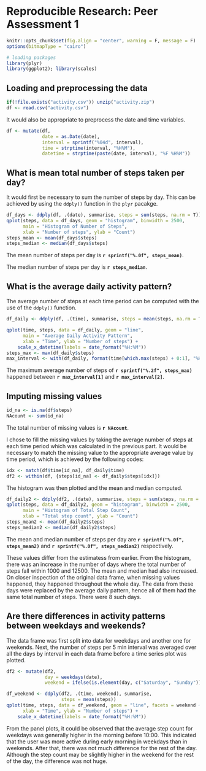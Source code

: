# Reproducible Research: Peer Assessment 1

```r
knitr::opts_chunk$set(fig.align = "center", warning = F, message = F)
options(bitmapType = "cairo")
```

```r
# loading packages
library(plyr)
library(ggplot2); library(scales)
```

## Loading and preprocessing the data

```r
if(!file.exists("activity.csv")) unzip("activity.zip")
df <- read.csv("activity.csv")
```

It would also be appropriate to preprocess the date and time variables.

```r
df <- mutate(df,
             date = as.Date(date),
             interval = sprintf("%04d", interval),
             time = strptime(interval, "%H%M"),
             datetime = strptime(paste(date, interval), "%F %H%M"))
```


## What is mean total number of steps taken per day?

It would first be necessary to sum the number of steps by day. 
This can be achieved by using the `ddply()` function in the `plyr` pacakge.

```r
df_days <- ddply(df, .(date), summarise, steps = sum(steps, na.rm = T))
qplot(steps, data = df_days, geom = "histogram", binwidth = 2500,
      main = "Histogram of Number of Steps",
      xlab = "Number of steps", ylab = "Count")
steps_mean <- mean(df_days$steps)
steps_median <- median(df_days$steps)
```

The mean number of steps per day is **`r sprintf("%.0f", steps_mean)`**.

The median number of steps per day is **`r steps_median`**.

## What is the average daily activity pattern?

The average number of steps at each time period can be computed with the use of the `ddply()` function.

```r
df_daily <- ddply(df, .(time), summarise, steps = mean(steps, na.rm = T))

qplot(time, steps, data = df_daily, geom = "line",
      main = "Average Daily Activity Pattern",
      xlab = "Time", ylab = "Number of steps") +
    scale_x_datetime(labels = date_format("%H:%M"))
steps_max <- max(df_daily$steps)
max_interval <- with(df_daily, format(time[which.max(steps) + 0:1], "%H:%M"))
```

The maximum average number of steps of **`r sprintf("%.2f", steps_max)`** happened between **`r max_interval[1]`** and **`r max_interval[2]`**.

## Imputing missing values

```r
id_na <- is.na(df$steps)
NAcount <- sum(id_na)
```

The total number of missing values is **`r NAcount`**.

I chose to fill the missing values by taking the average number of steps at
each time period which was calculated in the previous part.
It would be necessary to match the missing value to the appropriate average value by time period,
which is achieved by the following codes:

```r
idx <- match(df$time[id_na], df_daily$time)
df2 <- within(df, {steps[id_na] <- df_daily$steps[idx]})
```

The histogram was then plotted and the mean and median computed.

```r
df_daily2 <- ddply(df2, .(date), summarise, steps = sum(steps, na.rm = T))
qplot(steps, data = df_daily2, geom = "histogram", binwidth = 2500,
      main = "Histogram of Total Step Count",
      xlab = "Total step count", ylab = "Count")
steps_mean2 <- mean(df_daily2$steps)
steps_median2 <- median(df_daily2$steps)
```

The mean and median number of steps per day are **`r sprintf("%.0f", steps_mean2)`** and **`r sprintf("%.0f", steps_median2)`** respectively.

These values differ from the estimatess from earlier.
From the histogram, there was an increase in the number of days where
the total number of steps fall within 1000 and 12500.
The mean and median had also increased.
On closer inspection of the original data frame, when missing values happened,
they happened throughout the whole day.
The data from these days were replaced by the average daily pattern,
hence all of them had the same total number of steps.
There were 8 such days. 

## Are there differences in activity patterns between weekdays and weekends?

The data frame was first split into data for weekdays and another one for weekends.
Next, the number of steps per 5 min interval was averaged over all the days by interval
in each data frame before a time series plot was plotted.

```r
df2 <- mutate(df2,
              day = weekdays(date),
              weekend = ifelse(is.element(day, c("Saturday", "Sunday")), "Weekend", "Weekday"))

df_weekend <- ddply(df2, .(time, weekend), summarise,
                    steps = mean(steps))
qplot(time, steps, data = df_weekend, geom = "line", facets = weekend ~ .,
      xlab = "Time", ylab = "Number of steps") +
    scale_x_datetime(labels = date_format("%H:%M"))
```

From the panel plots, it could be observed that the average step count for weekdays
was generally higher in the morning before 10:00. 
This indicated that the user was more active during early morning in weekdays than in weekends.
After that, there was not much difference for the rest of the day. 
Although the step count may be slightly higher in the weekend for the rest of the day,
the difference was not huge.